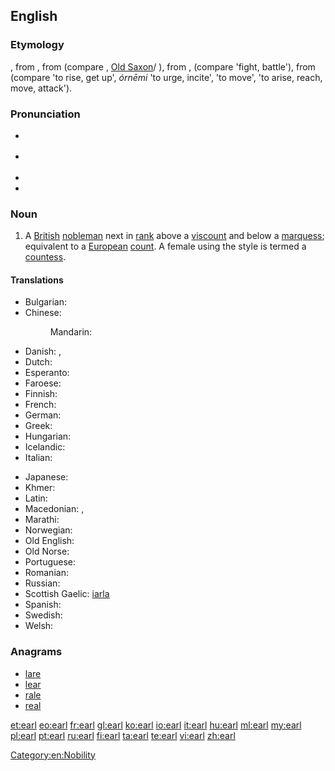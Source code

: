 {{also|Earl}}
==English==
{{wikipedia}}

===Etymology===
{{etyl|enm}} {{term|erl|lang=enm}}, from {{etyl|ang}} {{term|eorl|lang=ang}}, from {{recons|erlaz|lang=gem-pro}} (compare {{etyl|non|-}} {{term|jarl|lang=non}}, [[Old Saxon]]/{{etyl|goh|-}} {{term|erl|lang=goh}}), from {{recons|erōnan|lang=gem-pro}}, {{recons|arōnan|lang=gem-pro}} (compare {{etyl|non|-}} {{term|jara|lang=non}} 'fight, battle'), from {{etyl|ine-pro|en}} {{recons|h₁er-|lang=ine-pro}} (compare {{etyl|la|-}} {{term|orior}} 'to rise, get up', {{etyl|grc|-}} ''órnēmi'' 'to urge, incite', {{etyl|ae|-}} {{term|ərənaoiti}} 'to move', {{etyl|sa|-}} {{term|ṛṇóti}} 'to arise, reach, move, attack').

===Pronunciation===
* {{a|UK}} {{IPA|/ɜːl/}}
* {{a|US}} {{IPA|/ɝl/}}
* {{rhymes|ɜː(r)l}}
* {{homophones|URL}}

===Noun===
{{en-noun}}

# A [[British]] [[nobleman]] next in [[rank]] above a [[viscount]] and below a [[marquess]]; equivalent to a [[European]] [[count]]. A female using the style is termed a [[countess]].

====Translations====
{{trans-top|a British nobleman}}
* Bulgarian: {{t-|bg|граф|m|tr=graf}}
* Chinese:
*: Mandarin: {{t|cmn|伯爵|tr=bójué|sc=Hani}}
* Danish: {{t-|da|greve|m}}, {{t-|da|jarl|c}}
* Dutch: {{t+|nl|graaf|m}}
* Esperanto: {{t+|eo|grafo}}
* Faroese: {{t-|fo|jarl|m}}
* Finnish: {{t+|fi|jaarli}}
* French: {{t+|fr|comte}}
* German: {{t+|de|Graf}}
* Greek: {{t+|el|κόμης|m|tr=kómis}}
* Hungarian: {{t+|hu|gróf}}
* Icelandic: {{t+|is|jarl|m}}
* Italian: {{t+|it|conte|m}}
{{trans-mid}}
* Japanese: {{t+|ja|伯爵|tr=はくしゃく, hakushaku|sc=Jpan}}
* Khmer: {{t+|km|ព្រះ|sc=Khmr|tr=preah}}
* Latin: {{t-|la|comes|m}}
* Macedonian: {{t-|mk|ерл|m|tr=erl}}, {{t-|mk|гроф|m|tr=grof}}
* Marathi: {{t-|mr|अर्ल|m|tr=arla|sc=Deva}}
* Norwegian: {{t-|no|jarl|m}}
* Old English: {{t-|ang|eorl|m}}
* Old Norse: {{tø|non|jarl|m}}
* Portuguese: {{t+|pt|conde|m}}
* Romanian: {{t-|ro|conte|m}}
* Russian: {{t+|ru|граф|m|tr=graf}}
* Scottish Gaelic: [[iarla]] {{m}}
* Spanish: {{t+|es|conde|m}}
* Swedish: {{t-|sv|jarl|c}}
* Welsh: {{t-|cy|iarll|m}}
{{trans-bottom}}

===Anagrams===
* [[lare#English|lare]]
* [[lear#English|lear]]
* [[rale#English|rale]]
* [[real#English|real]]

[[Category:en:Nobility]]

[[et:earl]]
[[eo:earl]]
[[fr:earl]]
[[gl:earl]]
[[ko:earl]]
[[io:earl]]
[[it:earl]]
[[hu:earl]]
[[ml:earl]]
[[my:earl]]
[[pl:earl]]
[[pt:earl]]
[[ru:earl]]
[[fi:earl]]
[[ta:earl]]
[[te:earl]]
[[vi:earl]]
[[zh:earl]]